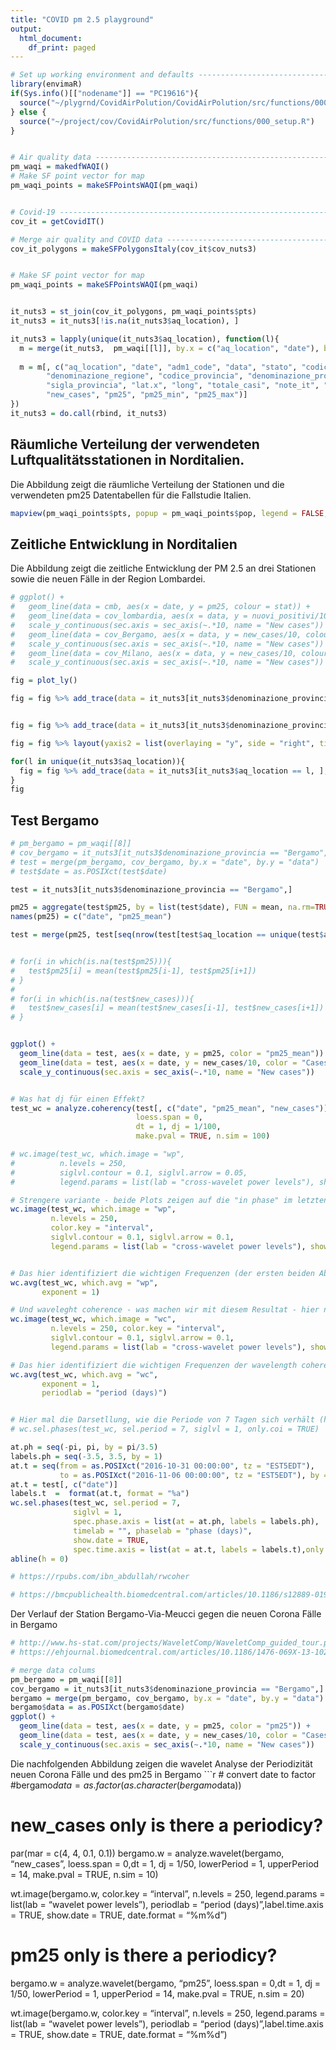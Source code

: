 ```yaml
---
title: "COVID pm 2.5 playground"
output:
  html_document:
    df_print: paged
---
```


```r
# Set up working environment and defaults --------------------------------------
library(envimaR)
if(Sys.info()[["nodename"]] == "PC19616"){
  source("~/plygrnd/CovidAirPolution/CovidAirPolution/src/functions/000_setup.R")
} else {
  source("~/project/cov/CovidAirPolution/src/functions/000_setup.R")  
}


# Air quality data -------------------------------------------------------------
pm_waqi = makedfWAQI()
# Make SF point vector for map
pm_waqi_points = makeSFPointsWAQI(pm_waqi)


# Covid-19 ---------------------------------------------------------------------
cov_it = getCovidIT()

# Merge air quality and COVID data ---------------------------------------------
cov_it_polygons = makeSFPolygonsItaly(cov_it$cov_nuts3)


# Make SF point vector for map
pm_waqi_points = makeSFPointsWAQI(pm_waqi)


it_nuts3 = st_join(cov_it_polygons, pm_waqi_points$pts)
it_nuts3 = it_nuts3[!is.na(it_nuts3$aq_location), ]

it_nuts3 = lapply(unique(it_nuts3$aq_location), function(l){
  m = merge(it_nuts3,  pm_waqi[[l]], by.x = c("aq_location", "date"), by.y = c("statname", "date"))
  
  m = m[, c("aq_location", "date", "adm1_code", "data", "stato", "codice_regione", 
        "denominazione_regione", "codice_provincia", "denominazione_provincia",
        "sigla_provincia", "lat.x", "long", "totale_casi", "note_it", "note_en",
        "new_cases", "pm25", "pm25_min", "pm25_max")]
})
it_nuts3 = do.call(rbind, it_nuts3)

```

## Räumliche Verteilung der verwendeten Luftqualitätsstationen in Norditalien.
Die Abbildung zeigt die räumliche Verteilung der Stationen und die verwendeten pm25 Datentabellen für die Fallstudie Italien.
```r

mapview(pm_waqi_points$pts, popup = pm_waqi_points$pop, legend = FALSE, ncol="pm25max")
```


## Zeitliche Entwicklung in Norditalien
Die Abbildung zeigt die zeitliche Entwicklung der PM 2.5 an drei Stationen sowie die neuen Fälle in der Region Lombardei.

```r
# ggplot() + 
#   geom_line(data = cmb, aes(x = date, y = pm25, colour = stat)) + 
#   geom_line(data = cov_lombardia, aes(x = data, y = nuovi_positivi/10)) + 
#   scale_y_continuous(sec.axis = sec_axis(~.*10, name = "New cases")) +
#   geom_line(data = cov_Bergamo, aes(x = data, y = new_cases/10, colour = "Covid Bergamo")) + 
#   scale_y_continuous(sec.axis = sec_axis(~.*10, name = "New cases")) +
#   geom_line(data = cov_Milano, aes(x = data, y = new_cases/10, colour = "Covid Milano")) + 
#   scale_y_continuous(sec.axis = sec_axis(~.*10, name = "New cases"))

fig = plot_ly() 

fig = fig %>% add_trace(data = it_nuts3[it_nuts3$denominazione_provincia == "Bergamo",], x = ~date, y = ~new_cases, yaxis = "y2", name = "New cases Bergamo", line=list(color ="red", width = 5, dash = 'dot') ,mode = 'lines+markers')


fig = fig %>% add_trace(data = it_nuts3[it_nuts3$denominazione_provincia == "Milano",], x = ~date, y = ~new_cases, yaxis = "y2", name = "New cases Milano", line = list(color = 'rgb(205, 12, 24)', width = 4, dash = 'dot'),mode = 'lines+markers')

fig = fig %>% layout(yaxis2 = list(overlaying = "y", side = "right", title = "new cases"))

for(l in unique(it_nuts3$aq_location)){
  fig = fig %>% add_trace(data = it_nuts3[it_nuts3$aq_location == l, ], x = ~date, y = ~pm25, type = 'scatter', name = paste("pm 2.5", l), mode = 'lines+markers')
}
fig
```


## Test Bergamo
```r
# pm_bergamo = pm_waqi[[8]]
# cov_bergamo = it_nuts3[it_nuts3$denominazione_provincia == "Bergamo",]
# test = merge(pm_bergamo, cov_bergamo, by.x = "date", by.y = "data")
# test$date = as.POSIXct(test$date)

test = it_nuts3[it_nuts3$denominazione_provincia == "Bergamo",]

pm25 = aggregate(test$pm25, by = list(test$date), FUN = mean, na.rm=TRUE)
names(pm25) = c("date", "pm25_mean")

test = merge(pm25, test[seq(nrow(test[test$aq_location == unique(test$aq_location)[1],])), ], by.x = "date", by.y = "date")


# for(i in which(is.na(test$pm25))){
#   test$pm25[i] = mean(test$pm25[i-1], test$pm25[i+1])
# }
# 
# for(i in which(is.na(test$new_cases))){
#   test$new_cases[i] = mean(test$new_cases[i-1], test$new_cases[i+1])
# }


ggplot() + 
  geom_line(data = test, aes(x = date, y = pm25, color = "pm25_mean")) + 
  geom_line(data = test, aes(x = date, y = new_cases/10, color = "Cases")) + 
  scale_y_continuous(sec.axis = sec_axis(~.*10, name = "New cases"))


# Was hat dj für einen Effekt?
test_wc = analyze.coherency(test[, c("date", "pm25_mean", "new_cases")], my.pair = c("pm25_mean", "new_cases"), 
                            loess.span = 0,
                            dt = 1, dj = 1/100,
                            make.pval = TRUE, n.sim = 100)

# wc.image(test_wc, which.image = "wp", 
#          n.levels = 250, 
#          siglvl.contour = 0.1, siglvl.arrow = 0.05,  
#          legend.params = list(lab = "cross-wavelet power levels"), show.date = TRUE)

# Strengere variante - beide Plots zeigen auf die "in phase" im letzten Drittel der Zeitreihe?
wc.image(test_wc, which.image = "wp", 
         n.levels = 250, 
         color.key = "interval", 
         siglvl.contour = 0.1, siglvl.arrow = 0.1, 
         legend.params = list(lab = "cross-wavelet power levels"), show.date = TRUE)


# Das hier identifiziert die wichtigen Frequenzen (der ersten beiden Abbildungen)
wc.avg(test_wc, which.avg = "wp",
       exponent = 1)

# Und waveleght coherence - was machen wir mit diesem Resultat - hier nur dort wo beide signifikant - hier ist der 15. März (siehe ggplot) wahrscheinlich das Dominante.
wc.image(test_wc, which.image = "wc", 
         n.levels = 250, color.key = "interval", 
         siglvl.contour = 0.1, siglvl.arrow = 0.1, 
         legend.params = list(lab = "cross-wavelet power levels"), show.date = TRUE)

# Das hier identifiziert die wichtigen Frequenzen der wavelength coherence
wc.avg(test_wc, which.avg = "wc",
       exponent = 1,
       periodlab = "period (days)")


# Hier mal die Darsetllung, wie die Periode von 7 Tagen sich verhält (hoffe, die 3.5 sind richtig...)
# wc.sel.phases(test_wc, sel.period = 7, siglvl = 1, only.coi = TRUE)

at.ph = seq(-pi, pi, by = pi/3.5)
labels.ph = seq(-3.5, 3.5, by = 1)
at.t = seq(from = as.POSIXct("2016-10-31 00:00:00", tz = "EST5EDT"),
           to = as.POSIXct("2016-11-06 00:00:00", tz = "EST5EDT"), by = "days")
at.t = test[, c("date")]
labels.t  =  format(at.t, format = "%a")
wc.sel.phases(test_wc, sel.period = 7, 
              siglvl = 1, 
              spec.phase.axis = list(at = at.ph, labels = labels.ph), 
              timelab = "", phaselab = "phase (days)",
              show.date = TRUE,  
              spec.time.axis = list(at = at.t, labels = labels.t),only.coi = TRUE)
abline(h = 0)

# https://rpubs.com/ibn_abdullah/rwcoher

# https://bmcpublichealth.biomedcentral.com/articles/10.1186/s12889-019-7607-2

```

Der Verlauf der Station Bergamo-Via-Meucci gegen die neuen Corona Fälle in Bergamo
```r

# http://www.hs-stat.com/projects/WaveletComp/WaveletComp_guided_tour.pdf
# https://ehjournal.biomedcentral.com/articles/10.1186/1476-069X-13-102

# merge data colums
pm_bergamo = pm_waqi[[8]]
cov_bergamo = it_nuts3[it_nuts3$denominazione_provincia == "Bergamo",]
bergamo = merge(pm_bergamo, cov_bergamo, by.x = "date", by.y = "data")
bergamo$data = as.POSIXct(bergamo$date)
ggplot() + 
  geom_line(data = test, aes(x = date, y = pm25, color = "pm25")) + 
  geom_line(data = test, aes(x = date, y = new_cases/10, color = "Cases")) + 
  scale_y_continuous(sec.axis = sec_axis(~.*10, name = "New cases"))
```


Die nachfolgenden Abbildung zeigen die wavelet Analyse der Periodizität neuen Corona Fälle und des pm25 in Bergamo
```r
# convert date to factor
#bergamo$data = as.factor(as.character(bergamo$data))

# new_cases only is there a periodicy?
par(mar = c(4, 4, 0.1, 0.1))
bergamo.w  =  analyze.wavelet(bergamo, "new_cases",
                              loess.span = 0,dt = 1, dj = 1/50,
                              lowerPeriod = 1, upperPeriod = 14, make.pval = TRUE, 
                              n.sim = 10)

wt.image(bergamo.w, color.key = "interval", n.levels = 250,
         legend.params = list(lab = "wavelet power levels"),
         periodlab = "period (days)",label.time.axis = TRUE, 
         show.date = TRUE, date.format = "%m%d")


# pm25 only is there a periodicy?
bergamo.w  =  analyze.wavelet(bergamo, "pm25",
                              loess.span = 0,dt = 1, dj = 1/50,
                              lowerPeriod = 1, upperPeriod = 14, make.pval = TRUE, 
                              n.sim = 20)

wt.image(bergamo.w, color.key = "interval", n.levels = 250,
         legend.params = list(lab = "wavelet power levels"),
         periodlab = "period (days)",label.time.axis = TRUE, 
         show.date = TRUE, date.format = "%m%d")

